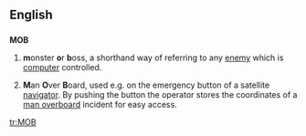 ==English==

==={{initialism}}===
'''MOB'''

# {{rfv-sense}} {{computer games}} '''m'''onster '''o'''r '''b'''oss, a shorthand way of referring to any [[enemy]] which is [[computer]] controlled.
# {{nautical}} '''M'''an '''O'''ver '''B'''oard, used e.g. on the emergency button of a satellite [[navigator]]. By pushing the button the operator stores the coordinates of a [[man overboard]] incident for easy access.

[[tr:MOB]]